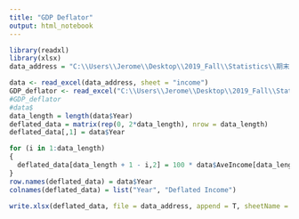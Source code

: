 ```yaml
---
title: "GDP Deflator"
output: html_notebook
---
```


```r
library(readxl)
library(xlsx)
data_address = "C:\\Users\\Jerome\\Desktop\\2019_Fall\\Statistics\\期末Project\\Statistics-Project\\data\\statistic_project_data.xlsx" 

data <- read_excel(data_address, sheet = "income")
GDP_deflator <- read_excel("C:\\Users\\Jerome\\Desktop\\2019_Fall\\Statistics\\期末Project\\Statistics-Project\\data\\GDP_deflator.xls", sheet = 2)
#GDP_deflator
#data$
data_length = length(data$Year)
deflated_data = matrix(rep(0, 2*data_length), nrow = data_length)
deflated_data[,1] = data$Year

for (i in 1:data_length)
{
  deflated_data[data_length + 1 - i,2] = 100 * data$AveIncome[data_length + 1 - i] /GDP_deflator$Deflator[length(GDP_deflator$Deflator) +1 - i]
}
row.names(deflated_data) = data$Year
colnames(deflated_data) = list("Year", "Deflated Income")

write.xlsx(deflated_data, file = data_address, append = T, sheetName = "Delated Income", row.names = F)
```
